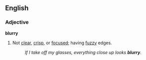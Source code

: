 ==English==
===Adjective===
'''blurry'''
#Not [[clear]], [[crisp]], or [[focus]]ed; having [[fuzzy]] edges.
#:''If I take off my glasses, everything close up looks '''blurry'''.''